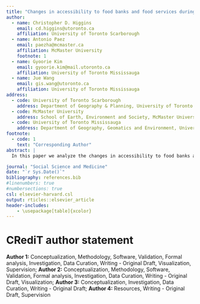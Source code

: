 ```yaml
---
title: "Changes in accessibility to food banks and food services during COVID-19 and implications for low income populations in Hamilton, Ontario"
author:
  - name: Christopher D. Higgins
    email: cd.higgins@utoronto.ca
    affiliation: University of Toronto Scarborough
  - name: Antonio Paez
    email: paezha@mcmaster.ca
    affiliation: McMaster University
    footnote: 1
  - name: Gyoorie Kim
    email: gyoorie.kim@mail.utoronto.ca
    affiliation: University of Toronto Mississauga
  - name: Jue Wang
    email: gis.wang@utoronto.ca
    affiliation: University of Toronto Mississauga
address:
  - code: University of Toronto Scarborough
    address: Department of Geography & Planning, University of Toronto Scarborough, 1265 Military Trail, Toronto, ON M1C1A4
  - code: McMaster University
    address: School of Earth, Environment and Society, McMaster University, Hamilton, ON, L8S 4K1, Canada
  - code: University of Toronto Mississauga
    address: Department of Geography, Geomatics and Environment, University of Toronto Mississauga, 3359 Mississauga Road, Mississauga, ON, L5L 1C6 , Canada   
footnote:
  - code: 1
    text: "Corresponding Author"
abstract: |
  In this paper we analyze the changes in accessibility to food banks and related services before and during the COVID-19 pandemic in the City of Hamilton, Ontario. Food banks and services are the last line of support for households facing food insecurity; as such, their relevance cannot be ignored in the midst of the economic upheaval caused by the pandemic. Our analysis is based on the application of balanced floating catchment areas, and concentrates on households with lower incomes (<CAD40,000, approximately the Low Income Cutoff Value for a city of Hamilton's size). We find that accessibility was low to begin with in suburban and exurban parts of the city; furthermore, about 14\% of locations originally available in Hamilton closed during the pandemic, further reducing accessibility. The impact of closures on the level of service of the remaining facilities, and on accessibility, was disproportionate, with system-wide losses exceeding 40\%. Those losses were geographically and demographically uneven. While every part of the city faced a reduction in accessibility, inner suburbs fared worse in terms of loss of accessibility. As well, children (age $\le 18$) appear to have been impacted the most.

journal: "Social Science and Medicine"
date: "`r Sys.Date()`"
bibliography: references.bib
#linenumbers: true
#numbersections: true
csl: elsevier-harvard.csl
output: rticles::elsevier_article
header-includes:
    - \usepackage[table]{xcolor}
---
```


# CRediT author statement

**Author 1:** Conceptualization, Methodology, Software, Validation, Formal analysis, Investigation, Data Curation, Writing - Original Draft, Visualization, Supervision; **Author 2:** Conceptualization, Methodology, Software, Validation, Formal analysis, Investigation, Data Curation, Writing - Original Draft, Visualization; **Author 3:** Conceptualization, Investigation, Data Curation, Writing - Original Draft; **Author 4:** Resources, Writing - Original Draft, Supervision 